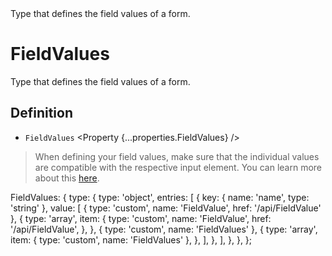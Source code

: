 
<Title>FieldValues</Title>
<Description>Type that defines the field values of a form.</Description>

# FieldValues

Type that defines the field values of a form.

## Definition

- `FieldValues` <Property {...properties.FieldValues} />

> When defining your field values, make sure that the individual values are compatible with the respective input element. You can learn more about this <A href="/guides/special-inputs">here</A>.

  FieldValues: {
    type: {
      type: 'object',
      entries: [
        {
          key: { name: 'name', type: 'string' },
          value: [
            { type: 'custom', name: 'FieldValue', href: '/api/FieldValue' },
            {
              type: 'array',
              item: {
                type: 'custom',
                name: 'FieldValue',
                href: '/api/FieldValue',
              },
            },
            { type: 'custom', name: 'FieldValues' },
            {
              type: 'array',
              item: { type: 'custom', name: 'FieldValues' },
            },
          ],
        },
      ],
    },
  },
};

